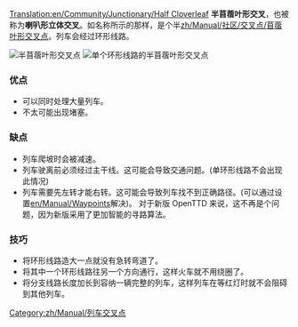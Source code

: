 [[Translation:en/Community/Junctionary/Half Cloverleaf]]
{{zh/Manual/Junctions/导航菜单}}
'''半苜蓿叶形交叉'''，也被称为'''喇叭形立体交叉'''。如名称所示的那样，是个半[[zh/Manual/社区/交叉点/苜蓿叶形交叉点]]。列车会经过环形线路。

[[File:en/Community/Junctionary/3way halfcloverleaf.png|none|frame|半苜蓿叶形交叉点]]
[[File:en/Community/Junctionary/3way modhclover.png|none|frame|单个环形线路的半苜蓿叶形交叉点]]

===优点===
*可以同时处理大量列车。
*不太可能出现堵塞。

===缺点===
*列车爬坡时会被减速。
*列车驶离前必须经过主干线。这可能会导致交通问题。(单环形线路不会出现此情况)
*列车需要先左转才能右转。这可能会导致列车找不到正确路径。(可以通过设置[[en/Manual/Waypoints]]解决)。 对于新版 OpenTTD 来说，这不再是个问题，因为新版采用了更加智能的寻路算法。 

===技巧===
*将环形线路造大一点就没有急转弯道了。
*将其中一个环形线路往另一个方向通行，这样火车就不用绕圈了。
*将分支线路长度加长到容纳一辆完整的列车，这样列车在等红灯时就不会阻碍到其他列车。

[[Category:zh/Manual/列车交叉点]]